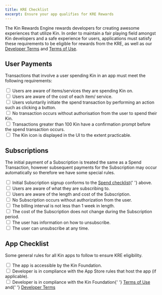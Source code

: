 ```yaml
---
title: KRE Checklist
excerpt: Ensure your app qualifies for KRE Rewards
---
```


The Kin Rewards Engine rewards developers for creating awesome experiences that utilize Kin. In order to maintain a fair playing field amongst Kin developers and a safe experience for users, applications must satisfy these requirements to be eligible for rewards from the KRE, as well as our [Developer Terms](https://kin.org/kin-developer-terms/) and [Terms of Use](https://kin.org/terms-of-use-agreement/).

## User Payments

Transactions that involve a user spending Kin in an app must meet the following requirements:

<div className="KREChecklist">
  <input className="KREChecklistCheckbox" type="checkbox" id="accessible" name="accessible" value="accessible" />
  <label htmlFor="accessible">Users are aware of items/services they are spending Kin on.</label>
  <br />
  <input className="KREChecklistCheckbox" type="checkbox" id="compliant" name="compliant" value="compliant" />
  <label htmlFor="compliant">Users are aware of the cost of each item/ service.</label>
  <br />
  <input className="KREChecklistCheckbox" type="checkbox" id="terms" name="terms" value="terms" />
  <label htmlFor="terms">
    Users voluntarily initiate the spend transaction by performing an action such as clicking a button.
  </label>
  <br />
  <input className="KREChecklistCheckbox" type="checkbox" id="accessible" name="accessible" value="accessible" />
  <label htmlFor="accessible">No transaction occurs without authorisation from the user to spend their Kin.</label>
  <br />
  <input className="KREChecklistCheckbox" type="checkbox" id="compliant" name="compliant" value="compliant" />
  <label htmlFor="compliant">
    Transactions greater than 100 Kin have a confirmation prompt before the spend transaction occurs.
  </label>
  <br />
  <input className="KREChecklistCheckbox" type="checkbox" id="terms" name="terms" value="terms" />
  <label htmlFor="terms">The Kin icon is displayed in the UI to the extent practicable.</label>
  <br />
</div>

<div className="mt-8 grid gap-6 md:grid-cols-2">
  <NavCard
    title="Kin Branding Guidelines"
    subtitle="See how to correctly use Kin icons"
    svgFile="kin"
    link={{
      url: '/docs/essentials/branding',
      label: 'See the guide',
    }}
  />
</div>

## Subscriptions

The initial payment of a Subscription is treated the same as a Spend Transaction, however subsequent payments for the Subscription may occur automatically so therefore we have some special rules.

<div className="KREChecklist">
  <input className="KREChecklistCheckbox" type="checkbox" id="accessible" name="accessible" value="accessible" />
  <label htmlFor="accessible">
    Initial Subscription signup conforms to the <a href="/essentials/kre-checklist/#spend-checklist">Spend checklist</a>{' '}
    above.
  </label>
  <br />
  <input className="KREChecklistCheckbox" type="checkbox" id="compliant" name="compliant" value="compliant" />
  <label htmlFor="compliant">Users are aware of what they are subscribing to.</label>
  <br />
  <input className="KREChecklistCheckbox" type="checkbox" id="terms" name="terms" value="terms" />
  <label htmlFor="terms">Users are aware of the length and cost of the Subscription.</label>
  <br />
  <input className="KREChecklistCheckbox" type="checkbox" id="accessible" name="accessible" value="accessible" />
  <label htmlFor="accessible">No Subscription occurs without authorization from the user.</label>
  <br />
  <input className="KREChecklistCheckbox" type="checkbox" id="compliant" name="compliant" value="compliant" />
  <label htmlFor="compliant">The billing interval is not less than 1 week in length.</label>
  <br />
  <input className="KREChecklistCheckbox" type="checkbox" id="terms" name="terms" value="terms" />
  <label htmlFor="terms">The cost of the Subscription does not change during the Subscription period.</label>
  <br />
  <input className="KREChecklistCheckbox" type="checkbox" id="compliant" name="compliant" value="compliant" />
  <label htmlFor="compliant">The user has information on how to unsubscribe.</label>
  <br />
  <input className="KREChecklistCheckbox" type="checkbox" id="terms" name="terms" value="terms" />
  <label htmlFor="terms">The user can unsubscribe at any time.</label>
</div>

## App Checklist

Some general rules for all Kin apps to follow to ensure KRE eligibility.

<div className="KREChecklist">
  <input className="KREChecklistCheckbox" type="checkbox" id="accessible" name="accessible" value="accessible" />
  <label htmlFor="accessible">The app is accessible by the Kin Foundation.</label>
  <br />
  <input className="KREChecklistCheckbox" type="checkbox" id="compliant" name="compliant" value="compliant" />
  <label htmlFor="compliant">
    Developer is in compliance with the App Store rules that host the app (if applicable).
  </label>
  <br />
  <input className="KREChecklistCheckbox" type="checkbox" id="terms" name="terms" value="terms" />
  <label htmlFor="terms">
    Developer is in compliance with the Kin Foundation{' '}
    <a href="https://kin.org/terms-of-use-agreement/">Terms of Use</a> and{' '}
    <a href="https://kin.org/kin-developer-terms/">Developer Terms</a>
  </label>
</div>
